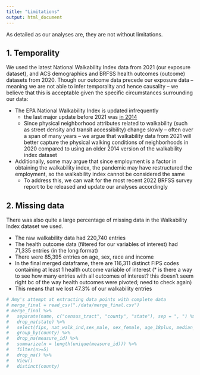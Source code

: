 ```yaml
---
title: "Limitations"
output: html_document
---
```


As detailed as our analyses are, they are not without limitations. 

## 1. Temporality

We used the latest National Walkability Index data from 2021 (our exposure dataset), and ACS demographics and BRFSS health outcomes (outcome) datasets from 2020. Though our outcome data precede our exposure data -- meaning we are not able to infer temporality and hence causality -- we believe that this is acceptable given the specific circumstances surrounding our data:

* The EPA National Walkability Index is updated infrequently
  * the last major update before 2021 was [in 2014](https://www.epa.gov/sites/default/files/2021-06/documents/epa_sld_3.0_technicaldocumentationuserguide_may2021.pdf)
  * Since physical neighborhood attributes related to walkability (such as street density and transit accessibility) change slowly -- often over a span of many years -- we argue that walkability data from 2021 will better capture the physical walking conditions of neighborhoods in 2020 compared to using an older 2014 version of the walkability index dataset
* Additionally, some may argue that since employment is a factor in obtaining the walkability index, the pandemic may have restructured the employment, so the walkability index cannot be considered the same
  * To address this, we can wait for the most recent 2022 BRFSS survey report to be released and update our analyses accordingly
  
## 2. Missing data

There was also quite a large percentage of missing data in the Walkability Index dataset we used.

* The raw walkability data had 220,740 entries
* The health outcome data (filtered for our variables of interest) had 71,335 entries (in the long format)
* There were 85,395 entries on age, sex, race and income
* In the final merged dataframe, there are 116,311 distinct FIPS codes containing at least 1 health outcome variable of interest (* is there a way to see how many entries with all outcomes of interest? this doesn't seem right bc of the way health outcomes were pivoted; need to check again)
* This means that we lost 47.3% of our walkability entries

```r
# Amy's attempt at extracting data points with complete data
# merge_final = read_csv("./data/merge_final.csv")
# merge_final %>% 
#   separate(name, c("census_tract", "county", "state"), sep = ", ") %>% 
#   drop_na(state) %>% 
#   select(fips, nat_walk_ind,sex_male, sex_female, age_18plus, median_income, percent_race, measure_id, data_value, county) %>% 
#   group_by(county) %>% 
#   drop_na(measure_id) %>% 
#   summarize(n = length(unique(measure_id))) %>% 
#   filter(n>=5)
#   drop_na() %>% 
#   View()
#   distinct(county)
```

